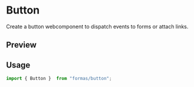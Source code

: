 

<Meta title="Components/Button/Documentation"/>

# Button

Create a button webcomponent to dispatch events to forms or attach links.

## Preview

<Canvas>
    <Story id="components-button--default"/>   
</Canvas>

## Usage

```js
import { Button }  from "formas/button";
```
